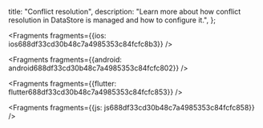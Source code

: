   title: "Conflict resolution",
  description: "Learn more about how conflict resolution in DataStore is managed and how to configure it.",
};






<Fragments fragments={{ios: ios688df33cd30b48c7a4985353c84fcfc8b3}} />



<Fragments fragments={{android: android688df33cd30b48c7a4985353c84fcfc802}} />



<Fragments fragments={{flutter: flutter688df33cd30b48c7a4985353c84fcfc853}} />



<Fragments fragments={{js: js688df33cd30b48c7a4985353c84fcfc858}} />